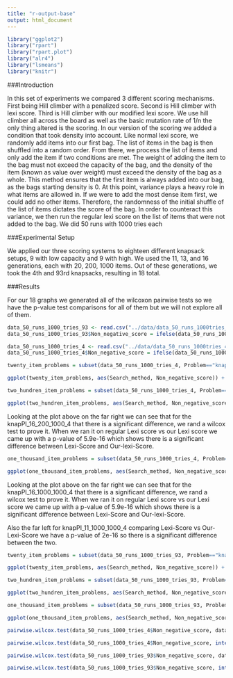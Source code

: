 ```yaml
---
title: "r-output-base"
output: html_document
---
```

```r
library("ggplot2")
library("rpart")
library("rpart.plot")
library("alr4")
library("lsmeans")
library("knitr")
```
###Introduction

In this set of experiments we compared 3 different scoring mechanisms. First being Hill climber with a penalized score. Second is Hill climber with lexi score. Third is Hill climber with our modified lexi score. We use hill climber all across the board as well as the basic mutation rate of 1/n the only thing altered is the scoring. In our version of the scoring we added a condition that took density into account. Like normal lexi score, we randomly add items into our first bag. The list of items in the bag is then shuffled into a random order. From there, we process the list of items and only add the item if two conditions are met. The weight of adding the item to the bag must not exceed the capacity of the bag, and the density of the item (known as value over weight) must exceed the density of the bag as a whole. This method ensures that the first item is always added into our bag, as the bags starting density is 0. At this point, variance plays a heavy role in what items are allowed in. If we were to add the most dense item first, we could add no other items. Therefore, the randomness of the initial shuffle of the list of items dictates the score of the bag. In order to counteract this variance, we then run the regular lexi score on the list of items that were not added to the bag. We did 50 runs with 1000 tries each

###Experimental Setup

We applied our three scoring systems to eighteen different knapsack setups, 9 with low capacity and 9 with high. We used the 11, 13, and 16 generations, each with 20, 200, 1000 items. Out of these generations, we took the 4th and 93rd knapsacks, resulting in 18 total. 

###Results


For our 18 graphs we generated all of the wilcoxon pairwise tests so we have the p-value test comparisons for all of them but we will not explore all of them.


```r
data_50_runs_1000_tries_93 <- read.csv("../data/data_50_runs_1000tries_93.txt", sep=" ")
data_50_runs_1000_tries_93$Non_negative_score = ifelse(data_50_runs_1000_tries_93$Score<0, 0, data_50_runs_1000_tries_93$Score)
```

```r
data_50_runs_1000_tries_4 <- read.csv("../data/data_50_runs_1000tries_4.txt", sep=" ")
data_50_runs_1000_tries_4$Non_negative_score = ifelse(data_50_runs_1000_tries_4$Score<0, 0, data_50_runs_1000_tries_4$Score)
```


```r
twenty_item_problems = subset(data_50_runs_1000_tries_4, Problem=="knapPI_11_20_1000_4" | Problem=="knapPI_13_20_1000_4" | Problem=="knapPI_16_20_1000_4")

ggplot(twenty_item_problems, aes(Search_method, Non_negative_score)) + geom_boxplot() + facet_grid(. ~ Problem)
```



```r
two_hundren_item_problems = subset(data_50_runs_1000_tries_4, Problem=="knapPI_11_200_1000_4" | Problem=="knapPI_13_200_1000_4" | Problem=="knapPI_16_200_1000_4")

ggplot(two_hundren_item_problems, aes(Search_method, Non_negative_score)) + geom_boxplot() + facet_grid(. ~ Problem)
```

Looking at the plot above on the far right we can see that for the knapPI_16_200_1000_4 that there is a significant difference, we rand a wilcox test to prove it. When we ran it on regular Lexi score vs our Lexi score we came up with a p-value of 5.9e-16 which shows there is a significant difference between Lexi-Score and Our-lexi-Score.



```r
one_thousand_item_problems = subset(data_50_runs_1000_tries_4, Problem=="knapPI_11_1000_1000_4" | Problem=="knapPI_13_1000_1000_4" | Problem=="knapPI_16_1000_1000_4")

ggplot(one_thousand_item_problems, aes(Search_method, Non_negative_score)) + geom_boxplot() + facet_grid(. ~ Problem)
```

Looking at the plot above on the far right we can see that for the knapPI_16_1000_1000_4 that there is a significant difference, we rand a wilcox test to prove it. When we ran it on regular Lexi score vs our Lexi score we came up with a p-value of 5.9e-16 which shows there is a significant difference between Lexi-Score and Our-lexi-Score.

Also the far left for knapPI_11_1000_1000_4 comparing Lexi-Score vs Our-Lexi-Score we have a p-value of 2e-16 so there is a significant difference between the two.

```r
twenty_item_problems = subset(data_50_runs_1000_tries_93, Problem=="knapPI_11_20_1000_93" | Problem=="knapPI_13_20_1000_93" | Problem=="knapPI_16_20_1000_93")

ggplot(twenty_item_problems, aes(Search_method, Non_negative_score)) + geom_boxplot() + facet_grid(. ~ Problem)
```
```r
two_hundren_item_problems = subset(data_50_runs_1000_tries_93, Problem=="knapPI_11_200_1000_93" | Problem=="knapPI_13_200_1000_93" | Problem=="knapPI_16_200_1000_93")

ggplot(two_hundren_item_problems, aes(Search_method, Non_negative_score)) + geom_boxplot() + facet_grid(. ~ Problem)
```

```r
one_thousand_item_problems = subset(data_50_runs_1000_tries_93, Problem=="knapPI_11_1000_1000_93" | Problem=="knapPI_13_1000_1000_93" | Problem=="knapPI_16_1000_1000_93")

ggplot(one_thousand_item_problems, aes(Search_method, Non_negative_score)) + geom_boxplot() + facet_grid(. ~ Problem)
```

```r
pairwise.wilcox.test(data_50_runs_1000_tries_4$Non_negative_score, data_50_runs_1000_tries_4$Search_method)

pairwise.wilcox.test(data_50_runs_1000_tries_4$Non_negative_score, interaction(data_50_runs_1000_tries_4$Search_method, data_50_runs_1000_tries_4$Problem))
```


```r
pairwise.wilcox.test(data_50_runs_1000_tries_93$Non_negative_score, data_50_runs_1000_tries_93$Search_method)

pairwise.wilcox.test(data_50_runs_1000_tries_93$Non_negative_score, interaction(data_50_runs_1000_tries_93$Search_method, data_50_runs_1000_tries_93$Problem))
```




